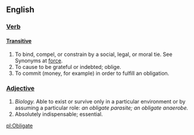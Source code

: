 == English ==
=== [[Verb]] ===
==== [[Transitive]] ====

# To bind, compel, or constrain by a social, legal, or moral tie. See Synonyms at [[force]]. 
# To cause to be grateful or indebted; oblige. 
# To commit (money, for example) in order to fulfill an obligation.

=== [[Adjective]] ===

# ''Biology.'' Able to exist or survive only in a particular environment or by assuming a particular role: ''an obligate parasite; an obligate anaerobe. ''
# Absolutely indispensable; essential.

[[pl:Obligate]]
